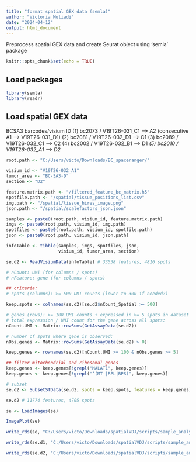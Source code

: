 ---
title: "format spatial GEX data (semla)"
author: "Victoria Muliadi"
date: "2024-04-12"
output: html_document
---

Preprocess spatial GEX data and create Seurat object using 'semla' package

```{r setup, include=FALSE}
knitr::opts_chunk$set(echo = TRUE)
```

## Load packages

```{r load packages}
library(semla)
library(readr)
```

## Load spatial GEX data

BCSA3
barcodes/visium ID
(1) bc2073 / V19T26-031_C1 --> A2 (consecutive A1 --> V19T26-031_D1)
(2) bc2081 / V19T26-032_D1 --> C1
(3) bc2089 / V19T26-032_C1 --> C2
(4) bc2002 / V19T26-032_B1 --> D1 *
(5) bc2010 / V19T26-032_A1 --> D2 *

```{r load spatial gex data}

root.path <- "C:/Users/victo/Downloads/BC_spaceranger/"

visium_id <- "V19T26-032_A1"
tumor_area <- "BC-SA3-D"
section <- "D2"

feature.matrix.path <- "/filtered_feature_bc_matrix.h5"
spotfile.path <- "/spatial/tissue_positions_list.csv"
img.path <- "/spatial/tissue_hires_image.png"
json.path <- "/spatial/scalefactors_json.json"

samples <- paste0(root.path, visium_id, feature.matrix.path)
imgs <- paste0(root.path, visium_id, img.path)
spotfiles <- paste0(root.path, visium_id, spotfile.path)
json <- paste0(root.path, visium_id, json.path)

infoTable <- tibble(samples, imgs, spotfiles, json,
                    visium_id, tumor_area, section)

se.d2 <- ReadVisiumData(infoTable) # 33538 features, 4816 spots

# nCount: UMI (for columns / spots)
# nFeature: gene (for columns / spots)

## criteria:
# spots (columns): >= 500 UMI counts (lower to 300 if needed?)

keep.spots <- colnames(se.d2)[se.d2$nCount_Spatial >= 500]

# genes (rows): >= 100 UMI counts + expressed in >= 5 spots in dataset
# total expression / UMI count for the gene across all spots:
nCount.UMI <- Matrix::rowSums(GetAssayData(se.d2))

# number of spots where gene is observed:
nObs.genes <- Matrix::rowSums(GetAssayData(se.d2) > 0)

keep.genes <- rownames(se.d2)[nCount.UMI >= 100 & nObs.genes >= 5]

## filter mitochondrial and ribosomal genes
keep.genes <- keep.genes[!grepl("MALAT1", keep.genes)]
keep.genes <- keep.genes[!grepl("^(MT-|RPL|RPS)", keep.genes)]

# subset
se.d2 <- SubsetSTData(se.d2, spots = keep.spots, features = keep.genes)

se.d2 # 11774 features, 4705 spots

```


```{r load H&E images}
se <- LoadImages(se)

ImagePlot(se)

```

```{r save seurat object}
write_rds(se, "C:/Users/victo/Downloads/spatialVDJ/scripts/sample_analysis/BCSA3_tumD.rds")

write_rds(se.d1, "C:/Users/victo/Downloads/spatialVDJ/scripts/sample_analysis/BCSA3_D1.rds")

write_rds(se.d2, "C:/Users/victo/Downloads/spatialVDJ/scripts/sample_analysis/BCSA3_D2.rds")

```



